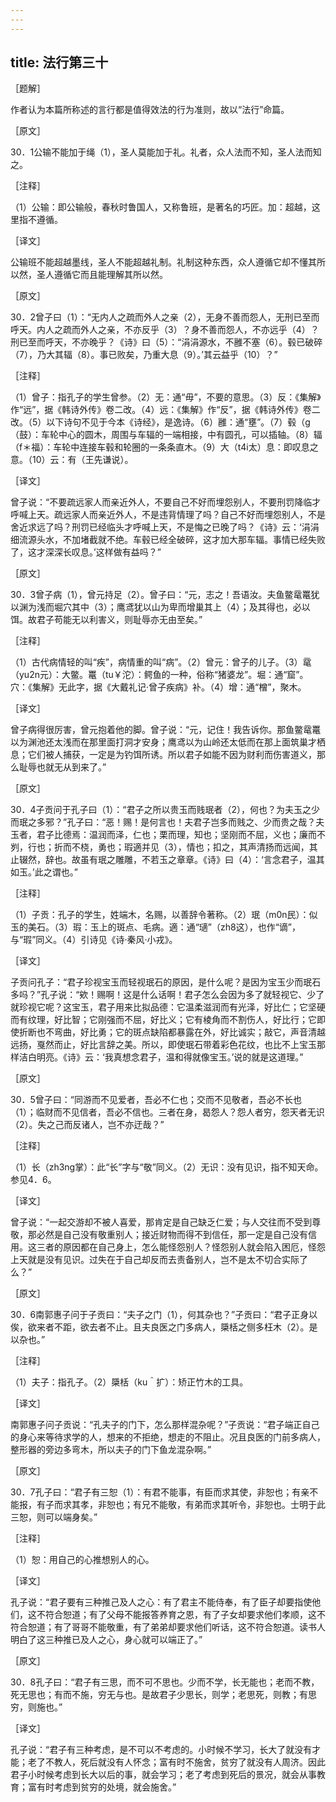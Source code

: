 ```yaml
---
---
---
```

title: 法行第三十
---




［题解］

作者认为本篇所称述的言行都是值得效法的行为准则，故以“法行”命篇。

［原文］

30．1公输不能加于绳（1），圣人莫能加于礼。礼者，众人法而不知，圣人法而知之。

［注释］

（1）公输：即公输般，春秋时鲁国人，又称鲁班，是著名的巧匠。加：超越，这里指不遵循。

［译文］

公输班不能超越墨线，圣人不能超越礼制。礼制这种东西，众人遵循它却不懂其所以然，圣人遵循它而且能理解其所以然。

［原文］

30．2曾子曰（1）：“无内人之疏而外人之亲（2），无身不善而怨人，无刑已至而呼天。内人之疏而外人之亲，不亦反乎（3）？身不善而怨人，不亦远乎（4）？刑已至而呼天，不亦晚乎？《诗》曰（5）：“涓涓源水，不雝不塞（6）。毂已破碎（7），乃大其辐（8）。事已败矣，乃重大息（9）。’其云益乎（10）？”

［注释］

（1）曾子：指孔子的学生曾参。（2）无：通“毋”，不要的意思。（3）反：《集解》作“远”，据《韩诗外传》卷二改。（4）远：《集解》作“反”，据《韩诗外传》卷二改。（5）以下诗句不见于今本《诗经》，是逸诗。（6）雝：通“壅”。（7）毂（g（鼓）：车轮中心的圆木，周围与车辐的一端相接，中有圆孔，可以插轴。（8）辐（f＊福）：车轮中连接车毂和轮圈的一条条直木。（9）大（t4i太）息：即叹息之意。（10）云：有（王先谦说）。

［译文］

曾子说：“不要疏远家人而亲近外人，不要自己不好而埋怨别人，不要刑罚降临才呼喊上天。疏远家人而亲近外人，不是违背情理了吗？自己不好而埋怨别人，不是舍近求远了吗？刑罚已经临头才呼喊上天，不是悔之已晚了吗？《诗》云：‘涓涓细流源头水，不加堵截就不绝。车毂已经全破碎，这才加大那车辐。事情已经失败了，这才深深长叹息。’这样做有益吗？”

［原文］

30．3曾子病（1），曾元持足（2）。曾子曰：“元，志之！吾语汝。夫鱼鳖鼋鼍犹以渊为浅而堀穴其中（3）；鹰鸢犹以山为卑而增巢其上（4）；及其得也，必以饵。故君子苟能无以利害义，则耻辱亦无由至矣。”

［注释］

（1）古代病情轻的叫“疾”，病情重的叫“病”。（2）曾元：曾子的儿子。（3）鼋（yu2n元）：大鳖。鼍（tu￥沱）：鳄鱼的一种，俗称“猪婆龙”。堀：通“窟”。穴：《集解》无此字，据《大戴礼记·曾子疾病》补。（4）增：通“橧”，聚木。

［译文］

曾子病得很厉害，曾元抱着他的脚。曾子说：“元，记住！我告诉你。那鱼鳖鼋鼍以为渊池还太浅而在那里面打洞才安身；鹰鸢以为山岭还太低而在那上面筑巢才栖息；它们被人捕获，一定是为钓饵所诱。所以君子如能不因为财利而伤害道义，那么耻辱也就无从到来了。”

［原文］

30．4子贡问于孔子曰（1）：“君子之所以贵玉而贱珉者（2），何也？为夫玉之少而珉之多邪？”孔子曰：“恶！赐！是何言也！夫君子岂多而贱之、少而贵之哉？夫玉者，君子比德焉：温润而泽，仁也；栗而理，知也；坚刚而不屈，义也；廉而不刿，行也；折而不桡，勇也；瑕適并见（3），情也；扣之，其声清扬而远闻，其止辍然，辞也。故虽有珉之雕雕，不若玉之章章。《诗》曰（4）：‘言念君子，温其如玉。’此之谓也。”

［注释］

（1）子贡：孔子的学生，姓端木，名赐，以善辞令著称。（2）珉（m0n民）：似玉的美石。（3）瑕：玉上的斑点、毛病。適：通“瓋”（zh8这），也作“谪”，与“瑕”同义。（4）引诗见《诗·秦风·小戎》。

［译文］

子贡问孔子：“君子珍视宝玉而轻视珉石的原因，是什么呢？是因为宝玉少而珉石多吗？”孔子说：“欸！赐啊！这是什么话啊！君子怎么会因为多了就轻视它、少了就珍视它呢？这宝玉，君子用来比拟品德：它温柔滋润而有光泽，好比仁；它坚硬而有纹理，好比智；它刚强而不屈，好比义；它有棱角而不割伤人，好比行；它即使折断也不弯曲，好比勇；它的斑点缺陷都暴露在外，好比诚实；敲它，声音清越远扬，戛然而止，好比言辞之美。所以，即使珉石带着彩色花纹，也比不上宝玉那样洁白明亮。《诗》云：‘我真想念君子，温和得就像宝玉。’说的就是这道理。”

［原文］

30．5曾子曰：“同游而不见爱者，吾必不仁也；交而不见敬者，吾必不长也（1）；临财而不见信者，吾必不信也。三者在身，曷怨人？怨人者穷，怨天者无识（2）。失之己而反诸人，岂不亦迂哉？”

［注释］

（1）长（zh3ng掌）：此“长”字与“敬”同义。（2）无识：没有见识，指不知天命。参见4．6。

［译文］

曾子说：“一起交游却不被人喜爱，那肯定是自己缺乏仁爱；与人交往而不受到尊敬，那必然是自己没有敬重别人；接近财物而得不到信任，那一定是自己没有信用。这三者的原因都在自己身上，怎么能怪怨别人？怪怨别人就会陷入困厄，怪怨上天就是没有见识。过失在于自己却反而去责备别人，岂不是太不切合实际了么？”

［原文］

30．6南郭惠子问于子贡曰：“夫子之门（1），何其杂也？”子贡曰：“君子正身以俟，欲来者不距，欲去者不止。且夫良医之门多病人，檃栝之侧多枉木（2）。是以杂也。”

［注释］

（1）夫子：指孔子。（2）檃栝（ku＾扩）：矫正竹木的工具。

［译文］

南郭惠子问子贡说：“孔夫子的门下，怎么那样混杂呢？”子贡说：“君子端正自己的身心来等待求学的人，想来的不拒绝，想走的不阻止。况且良医的门前多病人，整形器的旁边多弯木，所以夫子的门下鱼龙混杂啊。”

［原文］

30．7孔子曰：“君子有三恕（1）：有君不能事，有臣而求其使，非恕也；有亲不能报，有子而求其孝，非恕也；有兄不能敬，有弟而求其听令，非恕也。士明于此三恕，则可以端身矣。”

［注释］

（1）恕：用自己的心推想别人的心。

［译文］

孔子说：“君子要有三种推己及人之心：有了君主不能侍奉，有了臣子却要指使他们，这不符合恕道；有了父母不能报答养育之恩，有了子女却要求他们孝顺，这不符合恕道；有了哥哥不能敬重，有了弟弟却要求他们听话，这不符合恕道。读书人明白了这三种推已及人之心，身心就可以端正了。”

［原文］

30．8孔子曰：“君子有三思，而不可不思也。少而不学，长无能也；老而不教，死无思也；有而不施，穷无与也。是故君子少思长，则学；老思死，则教；有思穷，则施也。”

［译文］

孔子说：“君子有三种考虑，是不可以不考虑的。小时候不学习，长大了就没有才能；老了不教人，死后就没有人怀念；富有时不施舍，贫穷了就没有人周济。因此君子小时候考虑到长大以后的事，就会学习；老了考虑到死后的景况，就会从事教育；富有时考虑到贫穷的处境，就会施舍。”